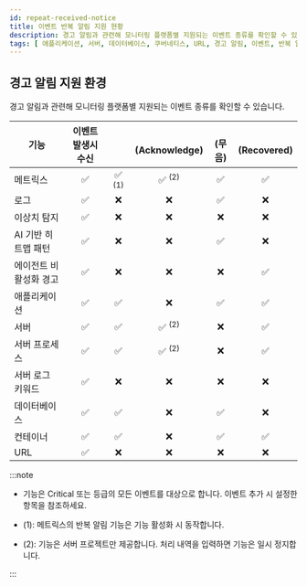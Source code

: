 ```yaml
---
id: repeat-received-notice
title: 이벤트 반복 알림 지원 현황
description: 경고 알림과 관련해 모니터링 플랫폼별 지원되는 이벤트 종류를 확인할 수 있습니다.
tags: [ 애플리케이션, 서버, 데이터베이스, 쿠버네티스, URL, 경고 알림, 이벤트, 반복 알림, 에스컬레이션 ]
---
```


## 경고 알림 지원 환경

경고 알림과 관련해 모니터링 플랫폼별 지원되는 이벤트 종류를 확인할 수 있습니다.

| 기능 | 이벤트 발생시 수신 | <Link to="../server/set-receive-event#escalation" target='_blank'><cmdname sid="TTL06149" /></Link> | <Link to="../server/set-event-history#alert_acknowledge" target='_blank'><cmdname sid="sms_alert_acknowledge" /></Link><br/>(Acknowledge) | <Link to="../server/metric-warning-notice#event-pause" target='_blank'><cmdname sid="event_pause" /></Link><br/>(무음) | <Link to="../server/metric-warning-notice#resolve-event" target='_blank'><cmdname sid="resolved_event_notification" /></Link><br/>(Recovered) |
| --- | :-: | :-: | :-: | :-: | :-: |
| 메트릭스 | ✅ | ✅ <sup><Link to="#stateful">(1)</Link></sup> | ✅ <sup><Link to="#acknowledge">(2)</Link></sup> | ✅ | ✅ |
| 로그 | ✅ | ❌ | ❌ | ✅ | ❌ |
| 이상치 탐지 | ✅ | ❌ | ❌ | ❌ | ❌ |
| AI 기반 히트맵  패턴 | ✅ | ❌ | ❌ | ✅ | ❌ |
| 에이전트 비활성화 경고 | ✅ | ❌ | ❌ | ❌ | ✅ |
| 애플리케이션 | ✅ | ✅ | ❌ | ✅ | ✅ |
| 서버 | ✅ | ✅ | ✅ <sup><Link to="#acknowledge">(2)</Link></sup> | ❌ | ✅ |
| 서버 프로세스 | ✅ | ✅ | ✅ <sup><Link to="#acknowledge">(2)</Link></sup> | ❌ | ✅ |
| 서버 로그 키워드 | ✅ | ❌ | ❌ | ❌ | ❌ |
| 데이터베이스  | ✅ | ✅ | ❌ | ✅ | ❌ |
| 컨테이너 | ✅ | ✅ | ❌ | ✅ | ✅ |
| URL | ✅ | ❌ | ❌ | ❌ | ❌ |

:::note

* <cmdname sid="TTL06149" className="uitext" /> 기능은 <span class='vslow'>Critical</span> 또는 <cmdname sid="fatal" className="vslow" /> 등급의 모든 이벤트를 대상으로 합니다. 이벤트 추가 시 설정한 <cmdname sid="level" className="uitext" /> 항목을 참조하세요.

* <a name="stateful">(1)</a>: 메트릭스의 반복 알림 기능은 <cmdname sid="resolved_event_notification" className="uitext" /> 기능 활성화 시 동작합니다.

* <a name="acknowledge">(2)</a>: <cmdname sid="sms_alert_acknowledge" className="uitext" /> 기능은 서버 프로젝트만 제공합니다. 처리 내역을 입력하면 <cmdname sid="TTL06149" className="uitext" /> 기능은 일시 정지합니다.

:::